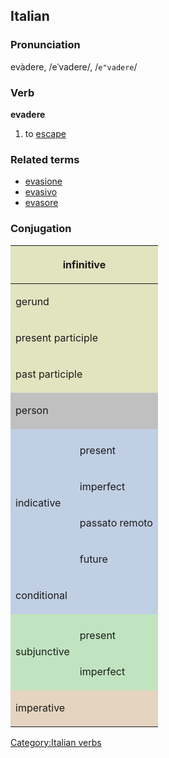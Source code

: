 ==Italian==
===Pronunciation===
evàdere, /eˈvadere/, /<tt>e"vadere</tt>/
===Verb===
[[Category:Italian verbs]]
'''evadere'''

# to [[escape]]

===Related terms===
*[[evasione]]
*[[evasivo]]
*[[evasore]]

===Conjugation===

<center>
{| style="background:#F0F0F0"

|-
! colspan="3" style="background:#e2e4c0" | infinitive
| colspan="5" | evadere

|-
! colspan="3" style="background:#e2e4c0" | gerund
| colspan="5" | evadendo

|-
! colspan="3" style="background:#e2e4c0" | present participle
| colspan="5" | [[evadente]]

|-
! colspan="3" style="background:#e2e4c0" | past participle
| colspan="5" | [[evaso]]

|-
! colspan="2" rowspan="2" style="background:#C0C0C0" | person
! colspan="3" style="background:#C0C0C0" | singular
! colspan="3" style="background:#C0C0C0" | plural

|-
! style="background:#C0C0C0;width:12.5%" | first
! style="background:#C0C0C0;width:12.5%" | second
! style="background:#C0C0C0;width:12.5%" | third
! style="background:#C0C0C0;width:12.5%" | first
! style="background:#C0C0C0;width:12.5%" | second
! style="background:#C0C0C0;width:12.5%" | third

|-
! rowspan="5" style="background:#c0cfe4" | indicative

! style="background:#c0cfe4" colspan="1" | 
! style="background:#c0cfe4" | io
! style="background:#c0cfe4" | tu
! style="background:#c0cfe4" | lui/lei
! style="background:#c0cfe4" | noi
! style="background:#c0cfe4" | voi
! style="background:#c0cfe4" | loro

|-
! style="height:3em;background:#c0cfe4" | present
| evado
| evadi
| evade
| evadiamo
| evadete
| evadono

|-
! style="height:3em;background:#c0cfe4" | imperfect
| evadevo
| evadevi
| evadeva
| evadevamo
| evadevate
| evadevano

|-
! style="height:3em;background:#c0cfe4" | passato remoto
| evasi
| evadesti
| evase
| evademmo
| evadeste
| evasero

|-
! style="height:3em;background:#c0cfe4" | future
| evaderò
| evaderai
| evaderà
| evaderemo
| evaderete
| evaderanno

|-
! colspan="2" style="height:3em;background:#c0cfe4" | conditional
| evaderei
| evaderesti
| evaderebbe
| evaderemmo
| evadereste
| evaderebbero

|-
! rowspan="3" style="background:#c0e4c0" |subjunctive
! style="background:#c0e4c0" | 
! style="background:#c0e4c0" | che io
! style="background:#c0e4c0" | che tu
! style="background:#c0e4c0" | che lui/che lei
! style="background:#c0e4c0" | che noi
! style="background:#c0e4c0" | che voi
! style="background:#c0e4c0" | che loro

|-
! style="height:3em;background:#c0e4c0" | present
| evada
| evada
| evada
| evadiamo
| evadiate
| evadano

|-
! style="height:3em;background:#c0e4c0" rowspan="1" | imperfect
| evadessi
| evadessi
| evadesse
| evadessimo
| evadeste
| evadessero

|-
! colspan="2" rowspan="2" style="height:3em;background:#e4d4c0" | imperative
! style="background:#e4d4c0" | -
! style="background:#e4d4c0" | tu
! style="background:#e4d4c0" | lui/lei
! style="background:#e4d4c0" | noi
! style="background:#e4d4c0" | voi
! style="background:#e4d4c0" | loro

|-
|
| evadi
| evada
| evadiamo
| evadete
| evadano

|}
</center>